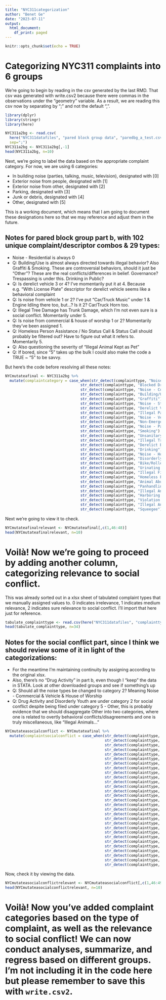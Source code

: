 ```yaml
---
title: "NYC311categorization"
author: "Benet Ge"
date: "2023-07-11"
output: 
  html_document:
    df_print: paged
---
```


```r
knitr::opts_chunk$set(echo = TRUE)
```

# Categorizing NYC311 complaints into 6 groups

We're going to begin by reading in the csv generated by the last RMD. That csv was generated with write.csv2 because there were commas in the observations under the "geometry" variable. As a result, we are reading this csv now by separating by ";" and not the default ",".

```r
library(dplyr)
library(stringr)
library(here)
```

```r
NYC311a2bg <- read.csv(
  here("NYC311datafiles", "pared block group data", "paredbg_a_test.csv"),
  sep=";")
NYC311a2bg <- NYC311a2bg[,-1]
head(NYC311a2bg, n=10)
```

Next, we're going to label the data based on the appropriate complaint category. For now, we are using 6 categories:

* In building noise (parties, talking, music, television), designated with [0]
* Exterior noise from people, designated with [1]
* Exterior noise from other, designated with [2]
* Parking, designated with [3]
* Junk or debris, designated with [4]
* Other, designated with [5]

This is a working document, which means that I am going to document these designations here so that we may reference and adjust them in the future. 

## Notes for pared block group part b, with 102 unique complaint/descriptor combos & 29 types:

* Noise - Residential is always 0
* Q: Building/Use is almost always directed towards illegal behavior? Also Graffiti & Smoking. These are controversial behaviors, should it just be "Other"? These are the real conflicts/differences in belief. Governance? Trespassing is under this. Drinking in Public?
* Q: Is derelict vehicle 3 or 4? I've momentarily put it at 4. Because e.g. "With License Plate" descriptor for derelict vehicle seems like a behavioral complaint
* Q: Is noise from vehicle 1 or 2? I've put "Car/Truck Music" under 1 & Engine Idling there too, but...? Is it 2? Car/Truck Horn too.
* Q: Illegal Tree Damage has Trunk Damage, which I'm not even sure is a social conflict. Momentarily under 5.
* Q: Is noise from commercial & house of worship 1 or 2? Momentarily they've been assigned 1.
* Q: Homeless Person Assistance / No Status Call & Status Call should probably be filtered out? Have to figure out what it refers to. Momentarily 5.
* Q: Also questioning the severity of "Illegal Animal Kept as Pet"
* Q: If bored, since "5" takes up the bulk I could also make the code a TRUE ~ "5" to be savvy.

But here's the code before resolving all these notes:

```r
NYCmutateafinal <- NYC311a2bg %>% 
  mutate(complaintcategory = case_when(str_detect(complainttype, "Noise - Residential")~ "0",
                                  str_detect(complainttype, "Blocked Driveway") ~ "3",
                                  str_detect(complainttype, "Noise - Commercial") ~ "1",
                                  str_detect(complainttype, "Building/Use") ~ "5",
                                  str_detect(complainttype, "Graffiti") ~ "5",
                                  str_detect(complainttype, "Noise - Street/Sidewalk") ~ "1",
                                  str_detect(complainttype, "Derelict Vehicle") ~ "4",
                                  str_detect(complainttype, "Illegal Parking") ~ "3",
                                  str_detect(complainttype, "Noise - Vehicle") ~ "1",
                                  str_detect(complainttype, "Non-Emergency Police Matter") ~ "5",
                                  str_detect(complainttype, "Noise - Park") ~ "1",
                                  str_detect(complainttype, "Smoking") ~ "5",
                                  str_detect(complainttype, "Unsanitary Animal Pvt Property") ~ "5",
                                  str_detect(complainttype, "Illegal Tree Damage") ~ "5",
                                  str_detect(complainttype, "Derelict Bicycle") ~ "4",
                                  str_detect(complainttype, "Drinking") ~ "5",
                                  str_detect(complainttype, "Noise - House of Worship") ~ "1",
                                  str_detect(complainttype, "Disorderly Youth") ~ "5",
                                  str_detect(complainttype, "Bike/Roller/Skate Chronic") ~ "5",
                                  str_detect(complainttype, "Urinating in Public") ~ "5",
                                  str_detect(complainttype, "Illegal Fireworks") ~ "5",
                                  str_detect(complainttype, "Homeless Person Assistance") ~ "5",
                                  str_detect(complainttype, "Animal Abuse") ~ "5",
                                  str_detect(complainttype, "Panhandling") ~ "5",
                                  str_detect(complainttype, "Illegal Animal Kept as Pet") ~ "5",
                                  str_detect(complainttype, "Harboring Bees/Wasps") ~ "5",
                                  str_detect(complainttype, "Violation of Park Rules") ~ "5",
                                  str_detect(complainttype, "Illegal Animal Sold") ~ "5",
                                  str_detect(complainttype, "Squeegee") ~ "5"))

```

Next we're going to view it to check.
```r
NYCmutateafinalrelevant <- NYCmutateafinal[,c(1,46:48)]
head(NYCmutateafinalrelevant, n=10)
```
# Voilà! Now we're going to proceed by adding another column, categorizing relevance to social conflict. 

This was already sorted out in a xlsx sheet of tabulated complaint types that we manually assigned values to. 0 indicates irrelevance, 1 indicates medium relevance, 2 indicates sure relevance to social conflict. I'll import that here just for reference.

```r
tabulate_complainttype <- read.csv(here("NYC311datafiles", "complainttype_tabulate.csv"))
head(tabulate_complainttype, n=34)
```

## Notes for the social conflict part, since I think we should review some of it in light of the categorizations:

* For the meantime I'm maintaining continuity by assigning according to the original xlsx.
* Also, there's no "Drug Activity" in part b, even though I "keep" the data in STATA. Look at other downloaded groups and see if something's up
* Q: Should all the noise types be changed to category 2? Meaning Noise - Commercial & Vehicle & House of Worship
* Q: Drug Activity and Disorderly Youth are under category 2 for social conflict despite being filed under category 5 - Other, this is probably evidence that we should disaggregate Other into two categories, where one is related to overtly behavioral conflicts/disagreements and one is truly miscellaneous, like "Illegal Animals..."

```r
NYCmutateasocialconflict <- NYCmutateafinal %>% 
  mutate(complaintsocialconflict = case_when(str_detect(complainttype, "Noise - Residential")~ "2",
                                             str_detect(complainttype, "Blocked Driveway") ~ "1",
                                             str_detect(complainttype, "Noise - Commercial") ~ "1",
                                             str_detect(complainttype, "Building/Use") ~ "1",
                                             str_detect(complainttype, "Graffiti") ~ "1",
                                             str_detect(complainttype, "Noise - Street/Sidewalk") ~ "2",
                                             str_detect(complainttype, "Derelict Vehicle") ~ "1",
                                             str_detect(complainttype, "Illegal Parking") ~ "1",
                                             str_detect(complainttype, "Noise - Vehicle") ~ "1",
                                             str_detect(complainttype, "Non-Emergency Police Matter") ~ "1",
                                             str_detect(complainttype, "Noise - Park") ~ "2",
                                             str_detect(complainttype, "Smoking") ~ "1",
                                             str_detect(complainttype, "Unsanitary Animal Pvt Property") ~ "1",
                                             str_detect(complainttype, "Illegal Tree Damage") ~ "1",
                                             str_detect(complainttype, "Derelict Bicycle") ~ "1",
                                             str_detect(complainttype, "Drinking") ~ "1",
                                             str_detect(complainttype, "Noise - House of Worship") ~ "1",
                                             str_detect(complainttype, "Disorderly Youth") ~ "2",
                                             str_detect(complainttype, "Bike/Roller/Skate Chronic") ~ "1",
                                             str_detect(complainttype, "Urinating in Public") ~ "1",
                                             str_detect(complainttype, "Illegal Fireworks") ~ "1",
                                             str_detect(complainttype, "Homeless Person Assistance") ~ "1",
                                             str_detect(complainttype, "Animal Abuse") ~ "1",
                                             str_detect(complainttype, "Panhandling") ~ "1",
                                             str_detect(complainttype, "Illegal Animal Kept as Pet") ~ "1",
                                             str_detect(complainttype, "Harboring Bees/Wasps") ~ "1",
                                             str_detect(complainttype, "Violation of Park Rules") ~ "1",
                                             str_detect(complainttype, "Illegal Animal Sold") ~ "1",
                                             str_detect(complainttype, "Squeegee") ~ "1"))
```

Now, check it by viewing the data.
```r
NYCmutateasocialconflictrelevant <- NYCmutateasocialconflict[,c(1,46:49)]
head(NYCmutateasocialconflictrelevant, n=10)
```

# Voilà! Now you've added complaint categories based on the type of complaint, as well as the relevance to social conflict! We can now conduct analyses, summarize, and regress based on different groups. I'm not including it in the code here but please remember to save this with `write.csv2`.